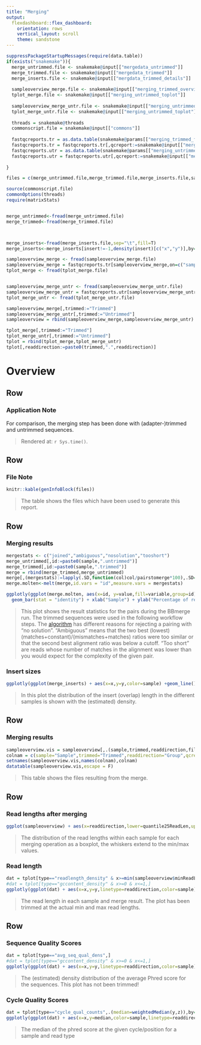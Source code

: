 ```yaml
---
title: "Merging"
output: 
  flexdashboard::flex_dashboard:
    orientation: rows
    vertical_layout: scroll
    theme: sandstone
---
```



```r
suppressPackageStartupMessages(require(data.table))
if(exists("snakemake")){
  merge_untrimmed.file <- snakemake@input[["mergedata_untrimmed"]]
  merge_trimmed.file <- snakemake@input[["mergedata_trimmed"]]
  merge_inserts.file <- snakemake@input[["mergdata_trimmed_details"]]
  
  sampleoverview_merge.file <- snakemake@input[["merging_trimmed_overview"]]
  tplot_merge.file <- snakemake@input[["merging_untrimmed_toplot"]]
  
  sampleoverview_merge_untr.file <- snakemake@input[["merging_untrimmed_overview"]]
  tplot_merge_untr.file <- snakemake@input[["merging_untrimmed_toplot"]]
  
  threads = snakemake@threads
  commonscript.file = snakemake@input[["commons"]]
  
  fastqcreports.tr = as.data.table(snakemake@params[["merging_trimmed_fastqc"]])
  fastqcreports.tr = fastqcreports.tr[,qcreport:=snakemake@input[["merging_trimmed_fastqc"]]]
  fastqcreports.utr = as.data.table(snakemake@params[["merging_untrimmed_fastqc"]])
  fastqcreports.utr = fastqcreports.utr[,qcreport:=snakemake@input[["merging_untrimmed_fastqc"]]]
  
}

files = c(merge_untrimmed.file,merge_trimmed.file,merge_inserts.file,sampleoverview_merge.file,tplot_merge.file,sampleoverview_merge_untr.file,tplot_merge_untr.file)

source(commonscript.file)
commonOptions(threads)
require(matrixStats)


merge_untrimmed<-fread(merge_untrimmed.file)
merge_trimmed<-fread(merge_trimmed.file)



merge_inserts<-fread(merge_inserts.file,sep="\t",fill=T)
merge_inserts<-merge_inserts[insert!=-1,density(insert)[c("x","y")],by="sample"]

sampleoverview_merge <- fread(sampleoverview_merge.file)
sampleoverview_merge = fastqcreports.tr[sampleoverview_merge,on=c("sample","readdirection")]
tplot_merge <- fread(tplot_merge.file)


sampleoverview_merge_untr <- fread(sampleoverview_merge_untr.file)
sampleoverview_merge_untr = fastqcreports.utr[sampleoverview_merge_untr,on=c("sample","readdirection")]
tplot_merge_untr <- fread(tplot_merge_untr.file)

sampleoverview_merge[,trimmed:="Trimmed"]
sampleoverview_merge_untr[,trimmed:="Untrimmed"]
sampleoverview = rbind(sampleoverview_merge,sampleoverview_merge_untr)

tplot_merge[,trimmed:="Trimmed"]
tplot_merge_untr[,trimmed:="Untrimmed"]
tplot = rbind(tplot_merge,tplot_merge_untr)
tplot[,readdirection:=paste0(trimmed,".",readdirection)]

```


Overview
==================

Row
--------------------------------------

### Application Note

For comparison, the merging step has been done with (adapter-)trimmed and untrimmed sequences. 

> Rendered at: `r Sys.time()`.

Row
--------------------------------------

### File Note

```r
knitr::kable(genInfoBlock(files))
```

> The table shows the files which have been used to generate this report.


Row
--------------------------------------

### Merging results

```r
mergestats <- c("joined","ambiguous","nosolution","tooshort")
merge_untrimmed[,id:=paste0(sample,".untrimmed")]
merge_trimmed[,id:=paste0(sample,".trimmed")]
merge = rbind(merge_trimmed,merge_untrimmed)
merge[,(mergestats):=lapply(.SD,function(col)col/pairstomerge*100),.SD=mergestats]
merge.molten<-melt(merge,id.vars = "id",measure.vars = mergestats)

ggplotly(ggplot(merge.molten, aes(x=id, y=value,fill=variable,group=id)) + 
  geom_bar(stat = "identity") + xlab("Sample") + ylab("Percentage of read pairs") +  scale_y_continuous(labels = function(x) paste0(x, "%")) + scale_fill_brewer(palette = additional_palette) +labs(fill="Merge Result"))
```

>This plot shows the result statistics for the pairs during the BBmerge run. The trimmed sequences were used in the following workflow steps. The [algorithm](https://journals.plos.org/plosone/article?id=10.1371/journal.pone.0185056#sec006) has different reasons for rejecting a pairing with "no solution". "Ambiguous" means that the two best (lowest) (matches+constant)/(mismatches+matches) ratios were too similar or that the second best alignment ratio was below a cutoff. "Too short" are reads whose number of matches in the alignment was lower than you would expect for the complexity of the given pair. 

### Insert sizes

```r
ggplotly(ggplot(merge_inserts) + aes(x=x,y=y,color=sample) +geom_line() + scale_fill_brewer(palette = sample_palette) + xlab("Insert(Overlap) length in bp") + ylab("Density")+labs(color="Sample"))
```

>In this plot the distribution of the insert (overlap) length in the different samples is shown with the (estimated) density.

Row
--------------------------------------

### Merging results

```r
sampleoverview.vis = sampleoverview[,.(sample,trimmed,readdirection,file,qcreport,minReadLen,maxReadLen,reads)]
colnam = c(sample="Sample",trimmed="Trimmed",readdirection="Group",qcreport="FASTQC Report",minReadLen="Shortest Read [bp]",maxReadLen="Longest Read [bp]",reads="Number of read pairs")
setnames(sampleoverview.vis,names(colnam),colnam)
datatable(sampleoverview.vis,escape = F)
```

>This table shows the files resulting from the merge.

Row
--------------------------------------

### Read lengths after merging

```r
ggplot(sampleoverview) + aes(x=readdirection,lower=quantile25ReadLen,upper=quantile75ReadLen,middle=medianReadLen,ymin=minReadLen,ymax=maxReadLen,group=interaction(sample,trimmed,readdirection),fill=sample) + geom_boxplot(stat="identity",position = "dodge")+scale_fill_brewer(palette = sample_palette) + xlab ("Read group") +ylab("Read length in bp") + facet_wrap(~trimmed) + labs(fill="Sample") + theme(legend.position = "bottom")
```

> The distribution of the read lengths within each sample for each merging operation as a boxplot, the whiskers extend to the min/max values.


### Read length

```r
dat = tplot[type=="readlength_density" & x>=min(sampleoverview$minReadLen) & x<=max(sampleoverview$maxReadLen),]
#dat = tplot[type=="gccontent_density" & x>=0 & x<=1,]
ggplotly(ggplot(dat) + aes(x=x,y=y,linetype=readdirection,color=sample)  + geom_line() +scale_color_brewer(palette = sample_palette)+ xlab("Read Length in bp") + facet_wrap(~trimmed) +  ylab("Density Estimate") +theme(legend.title = element_blank())) 
```

> The read length in each sample and merge result. The plot has been trimmed at the actual min and max read lengths.


Row
--------------------------------------

### Sequence Quality Scores

```r
dat = tplot[type=="avg_seq_qual_dens",]
#dat = tplot[type=="gccontent_density" & x>=0 & x<=1,]
ggplotly(ggplot(dat) + aes(x=x,y=y,linetype=readdirection,color=sample)  + geom_line() +scale_color_brewer(palette = sample_palette)+ xlab("Average Phred Score for a whole read") + ylab("Density Estimate") +theme(legend.title = element_blank()) + facet_wrap(~trimmed))
```

> The (estimated) density distribution of the average Phred score for the sequences. This plot has not been trimmed!


### Cycle Quality Scores

```r
dat = tplot[type=="cycle_qual_counts",.(median=weightedMedian(y,z)),by=c("sample","readdirection","x","trimmed")]
ggplotly(ggplot(dat) + aes(x=x,y=median,color=sample,linetype=readdirection) +geom_line()+scale_color_brewer(palette = sample_palette)+ ylab( "Median phred score")+xlab("Cycle")+theme(legend.title = element_blank())+ facet_wrap(~trimmed))
```

> The median of the phred score at the given cycle/position for a sample and read type
